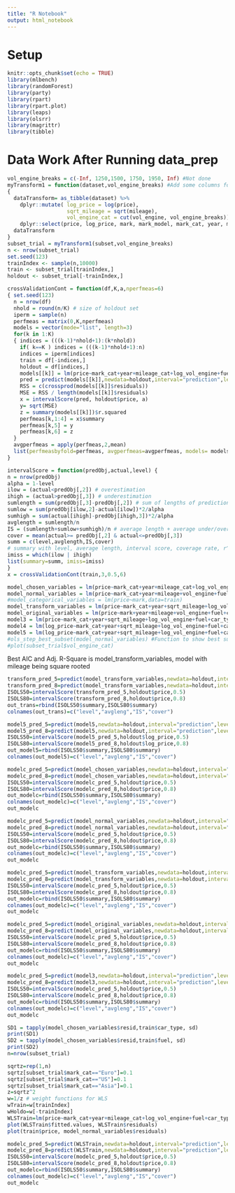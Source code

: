```yaml
---
title: "R Notebook"
output: html_notebook
---
```

# Setup
```r
knitr::opts_chunk$set(echo = TRUE)
library(mlbench)
library(randomForest)
library(party)
library(rpart)
library(rpart.plot)
library(leaps)
library(olsrr)
library(magrittr)
library(tibble)
```

# Data Work After Running data_prep
```r
vol_engine_breaks = c(-Inf, 1250,1500, 1750, 1950, Inf) #Not done
myTransform1 = function(dataset,vol_engine_breaks) #Add some columns for playing around
{ 
  dataTransform= as_tibble(dataset) %>%
    dplyr::mutate( log_price = log(price),
                   sqrt_mileage = sqrt(mileage),
                   vol_engine_cat = cut(vol_engine, vol_engine_breaks)) %>%
    dplyr::select(price, log_price, mark, mark_model, mark_cat, year, mileage, sqrt_mileage, mileage_cat, vol_engine, log_vol_engine, vol_engine_cat, province, fuel, car_type, gdpc)
  dataTransform
}
subset_trial = myTransform1(subset,vol_engine_breaks)
n <- nrow(subset_trial)
set.seed(123)
trainIndex <- sample(n,10000)
train <- subset_trial[trainIndex,]
holdout <- subset_trial[-trainIndex,]
```

```r
crossValidationCont = function(df,K,a,nperfmeas=6)
{ set.seed(123)
  n = nrow(df)
  nhold = round(n/K) # size of holdout set 
  iperm = sample(n)
  perfmeas = matrix(0,K,nperfmeas)  
  models = vector(mode="list", length=3)
  for(k in 1:K)
  { indices = (((k-1)*nhold+1):(k*nhold))
    if( k==K ) indices = (((k-1)*nhold+1):n)
    indices = iperm[indices]
    train = df[-indices,]
    holdout = df[indices,]
    models[[k]] = lm(price~mark_cat+year+mileage_cat+log_vol_engine+fuel+car_type+gdpc,data=train)
    pred = predict(models[[k]],newdata=holdout,interval="prediction",level=a)
    RSS = c(crossprod(models[[k]]$residuals))
    MSE = RSS / length(models[[k]]$residuals)
    x = intervalScore(pred, holdout$price, a)
    y= sqrt(MSE)
    z = summary(models[[k]])$r.squared
    perfmeas[k,1:4] = x$summary
    perfmeas[k,5] = y
    perfmeas[k,6] = z
  }
  avgperfmeas = apply(perfmeas,2,mean)
  list(perfmeasbyfold=perfmeas, avgperfmeas=avgperfmeas, models= models)
}
```

```r
intervalScore = function(predObj,actual,level) { 
n = nrow(predObj)
alpha = 1-level
ilow = (actual<predObj[,2]) # overestimation
ihigh = (actual>predObj[,3]) # underestimation
sumlength = sum(predObj[,3]-predObj[,2]) # sum of lengths of prediction intervals 
sumlow = sum(predObj[ilow,2]-actual[ilow])*2/alpha
sumhigh = sum(actual[ihigh]-predObj[ihigh,3])*2/alpha
avglength = sumlength/n
IS = (sumlength+sumlow+sumhigh)/n # average length + average under/over penalties 
cover = mean(actual>= predObj[,2] & actual<=predObj[,3])
summ = c(level,avglength,IS,cover)
# summary with level, average length, interval score, coverage rate, r^2, rmse
imiss = which(ilow | ihigh)
list(summary=summ, imiss=imiss)
}
x = crossValidationCont(train,3,0.5,6)
```


```r
model_chosen_variables = lm(price~mark_cat+year+mileage_cat+log_vol_engine+fuel+car_type+gdpc,data=train) #subset_selected
model_normal_variables = lm(price~mark_cat+year+mileage+vol_engine+fuel+car_type+gdpc,data=train) #subset_selected without transformation/bining
#model_categorical_variables = lm(price~mark,data=train)
model_transform_variables = lm(price~mark_cat+year+sqrt_mileage+log_vol_engine+fuel+car_type+gdpc,data=train) #subset_selected, sqrt mileage instead of bining
model_original_variables = lm(price~mark+year+mileage+vol_engine+fuel+car_type+province,data=train) #original data from kaggle not transform
model3 = lm(price~mark_cat+year+sqrt_mileage+log_vol_engine+fuel+car_type+province,data=train)
model4 = lm(log_price~mark_cat+year+sqrt_mileage+log_vol_engine+fuel+car_type+province,data=train)
model5 = lm(log_price~mark_cat+year+sqrt_mileage+log_vol_engine+fuel+car_type+gdpc,data=train)
#ols_step_best_subset(model_normal_variables) #Function to show best subsets and metrics
#plot(subset_trial$vol_engine_cat)
```
Best AIC and Adj. R-Square is model_transform_variables, model with mileage being square rooted


```r
transform_pred_5=predict(model_transform_variables,newdata=holdout,interval="prediction",level=0.5)
transform_pred_8=predict(model_transform_variables,newdata=holdout,interval="prediction",level=0.8)
ISOLS50=intervalScore(transform_pred_5,holdout$price,0.5)
ISOLS80=intervalScore(transform_pred_8,holdout$price,0.8)
out_trans=rbind(ISOLS50$summary,ISOLS80$summary)
colnames(out_trans)=c("level","avgleng","IS","cover")

model5_pred_5=predict(model5,newdata=holdout,interval="prediction",level=0.5)
model5_pred_8=predict(model5,newdata=holdout,interval="prediction",level=0.8)
ISOLS50=intervalScore(model5_pred_5,holdout$log_price,0.5)
ISOLS80=intervalScore(model5_pred_8,holdout$log_price,0.8)
out_model5=rbind(ISOLS50$summary,ISOLS80$summary)
colnames(out_model5)=c("level","avgleng","IS","cover")
```

```r
modelc_pred_5=predict(model_chosen_variables,newdata=holdout,interval="prediction",level=0.5)
modelc_pred_8=predict(model_chosen_variables,newdata=holdout,interval="prediction",level=0.8)
ISOLS50=intervalScore(modelc_pred_5,holdout$price,0.5)
ISOLS80=intervalScore(modelc_pred_8,holdout$price,0.8)
out_modelc=rbind(ISOLS50$summary,ISOLS80$summary)
colnames(out_modelc)=c("level","avgleng","IS","cover")
out_modelc
```

```r
modelc_pred_5=predict(model_normal_variables,newdata=holdout,interval="prediction",level=0.5)
modelc_pred_8=predict(model_normal_variables,newdata=holdout,interval="prediction",level=0.8)
ISOLS50=intervalScore(modelc_pred_5,holdout$price,0.5)
ISOLS80=intervalScore(modelc_pred_8,holdout$price,0.8)
out_modelc=rbind(ISOLS50$summary,ISOLS80$summary)
colnames(out_modelc)=c("level","avgleng","IS","cover")
out_modelc
```

```r
modelc_pred_5=predict(model_transform_variables,newdata=holdout,interval="prediction",level=0.5)
modelc_pred_8=predict(model_transform_variables,newdata=holdout,interval="prediction",level=0.8)
ISOLS50=intervalScore(modelc_pred_5,holdout$price,0.5)
ISOLS80=intervalScore(modelc_pred_8,holdout$price,0.8)
out_modelc=rbind(ISOLS50$summary,ISOLS80$summary)
colnames(out_modelc)=c("level","avgleng","IS","cover")
out_modelc
```

```r
modelc_pred_5=predict(model_original_variables,newdata=holdout,interval="prediction",level=0.5)
modelc_pred_8=predict(model_original_variables,newdata=holdout,interval="prediction",level=0.8)
ISOLS50=intervalScore(modelc_pred_5,holdout$price,0.5)
ISOLS80=intervalScore(modelc_pred_8,holdout$price,0.8)
out_modelc=rbind(ISOLS50$summary,ISOLS80$summary)
colnames(out_modelc)=c("level","avgleng","IS","cover")
out_modelc
```

```r
modelc_pred_5=predict(model3,newdata=holdout,interval="prediction",level=0.5)
modelc_pred_8=predict(model3,newdata=holdout,interval="prediction",level=0.8)
ISOLS50=intervalScore(modelc_pred_5,holdout$price,0.5)
ISOLS80=intervalScore(modelc_pred_8,holdout$price,0.8)
out_modelc=rbind(ISOLS50$summary,ISOLS80$summary)
colnames(out_modelc)=c("level","avgleng","IS","cover")
out_modelc
```

```r
SD1 = tapply(model_chosen_variables$resid,train$car_type, sd)
print(SD1)
SD2 = tapply(model_chosen_variables$resid,train$fuel, sd)
print(SD2)
n=nrow(subset_trial)
```

```r
sqrtz=rep(1,n) 
sqrtz[subset_trial$mark_cat=="Euro"]=0.1
sqrtz[subset_trial$mark_cat=="US"]=0.1
sqrtz[subset_trial$mark_cat=="Asia"]=0.1
z=sqrtz^2
w=1/z # weight functions for WLS
wTrain=w[trainIndex]
wHoldo=w[-trainIndex] 
WLSTrain=lm(price~mark_cat+year+mileage_cat+log_vol_engine+fuel+car_type+gdpc,data=train, weights = sqrt(mileage)/sqrt(year))
plot(WLSTrain$fitted.values, WLSTrain$residuals)
plot(train$price, model_normal_variables$residuals)
```


```r
modelc_pred_5=predict(WLSTrain,newdata=holdout,interval="prediction",level=0.5, weights = wHoldo)
modelc_pred_8=predict(WLSTrain,newdata=holdout,interval="prediction",level=0.8, weights = wHoldo)
ISOLS50=intervalScore(modelc_pred_5,holdout$price,0.5)
ISOLS80=intervalScore(modelc_pred_8,holdout$price,0.8)
out_modelc=rbind(ISOLS50$summary,ISOLS80$summary)
colnames(out_modelc)=c("level","avgleng","IS","cover")
out_modelc
```
















